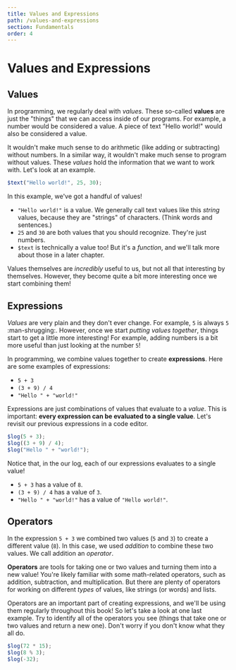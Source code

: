 ```yaml
---
title: Values and Expressions
path: /values-and-expressions
section: Fundamentals
order: 4
---
```


# Values and Expressions

## Values

In programming, we regularly deal with _values_. These so-called **values** are just the "things" that we can access inside of our programs. For example, a number would be considered a value. A piece of text "Hello world!" would also be considered a value.

It wouldn't make much sense to do arithmetic (like adding or subtracting) without numbers. In a similar way, it wouldn't make much sense to program without values. These _values_ hold the information that we want to work with. Let's look at an example.

```js live=true
$text("Hello world!", 25, 30);
```

In this example, we've got a handful of values!

- `"Hello world!"` is a value. We generally call text values like this _string_ values, because they are "strings" of characters. (Think words and sentences.)
- `25` and `30` are both values that you should recognize. They're just numbers.
- `$text` is technically a value too! But it's a _function_, and we'll talk more about those in a later chapter.

Values themselves are _incredibly_ useful to us, but not all that interesting by themselves. However, they become quite a bit more interesting once we start combining them!

## Expressions

_Values_ are very plain and they don't ever change. For example, `5` is always `5` :man-shrugging:. However, once we start _putting values together_, things start to get a little more interesting! For example, adding numbers is a bit more useful than just looking at the number `5`!

In programming, we combine values together to create **expressions**. Here are some examples of expressions:

- `5 + 3`
- `(3 + 9) / 4`
- `"Hello " + "world!"`

Expressions are just combinations of values that evaluate to a _value_. This is important: **every expression can be evaluated to a single value**. Let's revisit our previous expressions in a code editor.

```js live=true
$log(5 + 3);
$log((3 + 9) / 4);
$log("Hello " + "world!");
```

Notice that, in the our log, each of our expressions evaluates to a single value!

- `5 + 3` has a value of `8`.
- `(3 + 9) / 4` has a value of `3`.
- `"Hello " + "world!"` has a value of `"Hello world!"`.

## Operators

In the expression `5 + 3` we combined two values (`5` and `3`) to create a different value (`8`). In this case, we used _addition_ to combine these two values. We call addition an _operator_.

**Operators** are tools for taking one or two values and turning them into a new value! You're likely familiar with some math-related operators, such as addition, subtraction, and multiplication. But there are plenty of operators for working on different _types_ of values, like strings (or words) and lists.

Operators are an important part of creating expressions, and we'll be using them regularly throughout this book! So let's take a look at one last example. Try to identify all of the operators you see (things that take one or two values and return a new one). Don't worry if you don't know what they all do.

```js live=true
$log(72 * 15);
$log(8 % 3);
$log(-32);
```
